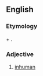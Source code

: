 ==English==

===Etymology===
{{etyl|la|en}} {{m|la|ab||away from}} + {{m|la|homo|hominis|man}}.

===Adjective===
{{en-adj}} {{term-context|en|obsolete}}

# [[inhuman]]